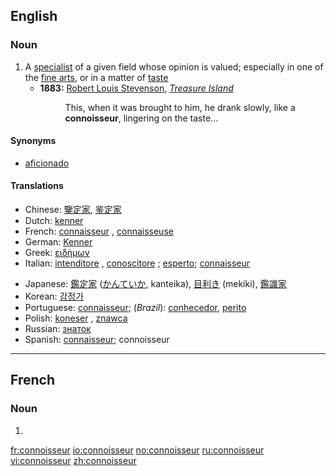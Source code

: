 ==English==

===Noun===
{{wikipedia}}
{{en-noun}}

# A [[specialist]] of a given field whose opinion is valued; especially in one of the [[fine arts]], or in a matter of [[taste]]
#*'''1883:''' [[w:Robert Louis Stevenson|Robert Louis Stevenson]], ''[[w:Treasure Island|Treasure Island]]''
#*: This, when it was brought to him, he drank slowly, like a '''connoisseur''', lingering on the taste...

====Synonyms====
*[[aficionado]]

====Translations====
{{trans-top|A specialist whose opinion is valued.}}
*Chinese: [[鑒定家]], [[鉴定家]]
*Dutch: [[kenner]] {{m}}
*French: [[connaisseur]] {{m}}, [[connaisseuse]] {{f}}
*German: [[Kenner]] {{m}}
*Greek: [[ειδήμων]] {{m}}
*Italian: [[intenditore]] {{m}}, [[conoscitore]] {{m}}; [[esperto]]; [[connaisseur#Italian|connaisseur]] {{m}}
{{trans-mid}}
*Japanese: [[鑑定家]] ([[かんていか]], kanteika), [[目利き]] (mekiki), [[鑑識家]]
*Korean: [[감정가]]
*Portuguese: [[connaisseur]]; (''Brazil''): [[conhecedor]], [[perito]]
*Polish: [[koneser]] {{m}}, [[znawca]] {{m}}
*Russian: [[знаток]] {{m}}
*Spanish: [[connaisseur]]; connoisseur
{{trans-bottom}}

----

==French==

===Noun===
{{fr-noun|m}}

# {{obsolete spelling of|[[connaisseur]]|lang=fr}}

[[fr:connoisseur]]
[[io:connoisseur]]
[[no:connoisseur]]
[[ru:connoisseur]]
[[vi:connoisseur]]
[[zh:connoisseur]]
